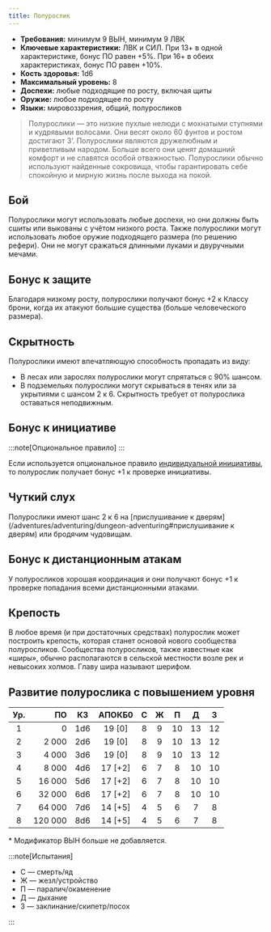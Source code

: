 ```yaml
---
title: Полурослик
---
```


- **Требования:** минимум 9 ВЫН, минимум 9 ЛВК
- **Ключевые характеристики:** ЛВК и СИЛ. При 13+ в одной характеристике, бонус ПО равен +5%. При 16+ в обеих характеристиках, бонус ПО равен +10%.
- **Кость здоровья:** 1d6
- **Максимальный уровень:** 8
- **Доспехи:** любые подходящие по росту, включая щиты
- **Оружие:** любое подходящее по росту
- **Языки:** мировоззрения, общий, полуросликов

> Полурослики — это низкие пухлые нелюди с мохнатыми ступнями и кудрявыми волосами. Они весят около 60 фунтов и ростом достигают 3’. Полурослики являются дружелюбным и приветливым народом. Больше всего они ценят домашний комфорт и не славятся особой отважностью. Полурослики обычно используют найденные сокровища, чтобы гарантировать себе спокойную и мирную жизнь после выхода на покой.

## Бой

Полурослики могут использовать любые доспехи, но они должны быть сшиты или выкованы с учётом низкого роста. Также полурослики могут использовать любое оружие подходящего размера (по решению рефери). Они не могут сражаться длинными луками и двуручными мечами.

## Бонус к защите

Благодаря низкому росту, полурослики получают бонус +2 к Классу брони, когда их атакуют большие существа (больше человеческого размера).

## Скрытность

Полурослики имеют впечатляющую способность пропадать из виду:

- В лесах или зарослях полурослики могут спрятаться с 90% шансом.
- В подземельях полурослики могут скрываться в тенях или за укрытиями с шансом 2 к 6. Скрытность требует от полурослика оставаться неподвижным.

## Бонус к инициативе

:::note[Опциональное правило]
:::

Если используется опциональное правило [индивидуальной инициативы](/adventures/encounters/combat#индивидуальная-инициатива), то полурослик получает бонус +1 к проверке инициативы.

## Чуткий слух

Полурослики имеют шанс 2 к 6 на [прислушивание к дверям](/adventures/adventuring/dungeon-adventuring#прислушивание к дверям) или бродячим чудовищам.

## Бонус к дистанционным атакам

У полуросликов хорошая координация и они получают бонус +1 к проверке попадания всеми дистанционными атаками.

## Крепость

В любое время (и при достаточных средствах) полурослик может построить крепость, которая станет основой нового сообщества полуросликов. Сообщества полуросликов, также известные как «ширы», обычно располагаются в сельской местности возле рек и невысоких холмов. Главу шира называют шерифом.

## Развитие полурослика с повышением уровня

| Ур. |      ПО | КЗ  | АПОКБ0  |  C  |  Ж  |  П  |  Д  |  З  |
| :-: | ------: | :-: | :-----: | :-: | :-: | :-: | :-: | :-: |
|  1  |       0 | 1d6 | 19 [0]  |  8  |  9  | 10  | 13  | 12  |
|  2  |   2 000 | 2d6 | 19 [0]  |  8  |  9  | 10  | 13  | 12  |
|  3  |   4 000 | 3d6 | 19 [0]  |  8  |  9  | 10  | 13  | 12  |
|  4  |   8 000 | 4d6 | 17 [+2] |  6  |  7  |  8  | 10  | 10  |
|  5  |  16 000 | 5d6 | 17 [+2] |  6  |  7  |  8  | 10  | 10  |
|  6  |  32 000 | 6d6 | 17 [+2] |  6  |  7  |  8  | 10  | 10  |
|  7  |  64 000 | 7d6 | 14 [+5] |  4  |  5  |  6  |  7  |  8  |
|  8  | 120 000 | 8d6 | 14 [+5] |  4  |  5  |  6  |  7  |  8  |

\* Модификатор ВЫН больше не добавляется.

:::note[Испытания]

- С — смерть/яд
- Ж — жезл/устройство
- П — паралич/окаменение
- Д — дыхание
- З — заклинание/скипетр/посох

:::
